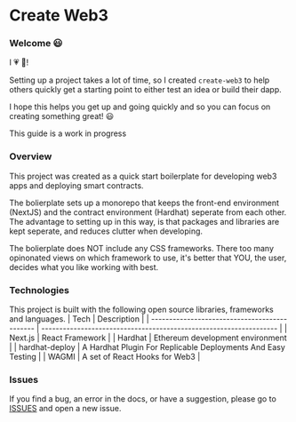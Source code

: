 
# Create Web3

### Welcome 😃

I 💗 🧱!

Setting up a project takes a lot of time, so I created `create-web3` to help others quickly get a starting point to either test an idea or build their dapp.

I hope this helps you get up and going quickly and so you can focus on creating something great! 😃

This guide is a work in progress

### Overview

This project was created as a quick start boilerplate for developing web3 apps and deploying smart contracts.

The bolierplate sets up a monorepo that keeps the front-end environment (NextJS) and the contract environment (Hardhat) seperate from each other.
The advantage to setting up in this way, is that packages and libraries are kept seperate, and reduces clutter when developing.

The bolierplate does NOT include any CSS frameworks. There too many opinonated views on which framework to use, it's better that YOU, the user, decides what you like working with best.

### Technologies

This project is built with the following open source libraries, frameworks and languages.
| Tech | Description |
| --------------------------------------------- | ------------------------------------------------------------------ |
| <OpenUrl url="https://nextjs.org/">Next.js</OpenUrl> | React Framework |
| <OpenUrl url="https://hardhat.org/">Hardhat</OpenUrl> | Ethereum development environment |
| <OpenUrl url="https://www.npmjs.com/package/hardhat-deploy">hardhat-deploy</OpenUrl> | A Hardhat Plugin For Replicable Deployments And Easy Testing |
| <OpenUrl url="https://wagmi.sh/">WAGMI</OpenUrl> | A set of React Hooks for Web3 |

### Issues

If you find a bug, an error in the docs, or have a suggestion, please go to [ISSUES](https://github.com/e-roy/create-web3/issues) and open a new issue.
